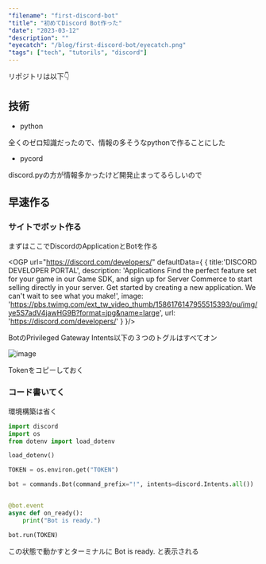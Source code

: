 ```yaml
---
"filename": "first-discord-bot"
"title": "初めてDiscord Bot作った"
"date": "2023-03-12"
"description": ""
"eyecatch": "/blog/first-discord-bot/eyecatch.png"
"tags": ["tech", "tutorils", "discord"]
---
```


リポジトリは以下👇

<OGP url="https://github.com/Jarigyani/discord-welcome-bot" />

## 技術

- python

全くのゼロ知識だったので、情報の多そうなpythonで作ることにした

- pycord

discord.pyの方が情報多かったけど開発止まってるらしいので

## 早速作る

### サイトでボット作る

まずはここでDiscordのApplicationとBotを作る

<OGP url="https://discord.com/developers/" defaultData={
	{
		title:'DISCORD DEVELOPER PORTAL',
		description: 'Applications Find the perfect feature set for your game in our Game SDK, and sign up for Server Commerce to start selling directly in your server. Get started by creating a new application. We can\'t wait to see what you make!',
		image: 'https://pbs.twimg.com/ext_tw_video_thumb/1586176147955515393/pu/img/ye5S7adV4jawHG9B?format=jpg&name=large',
		url: 'https://discord.com/developers/'
	}
}/>

BotのPrivileged Gateway Intents以下の３つのトグルはすべてオン

![image](/blog/first-discord-bot/screen.png)

Tokenをコピーしておく

### コード書いてく

環境構築は省く

```python
import discord
import os
from dotenv import load_dotenv

load_dotenv()

TOKEN = os.environ.get("TOKEN")

bot = commands.Bot(command_prefix="!", intents=discord.Intents.all())


@bot.event
async def on_ready():
    print("Bot is ready.")

bot.run(TOKEN)
```

この状態で動かすとターミナルに Bot is ready. と表示される

